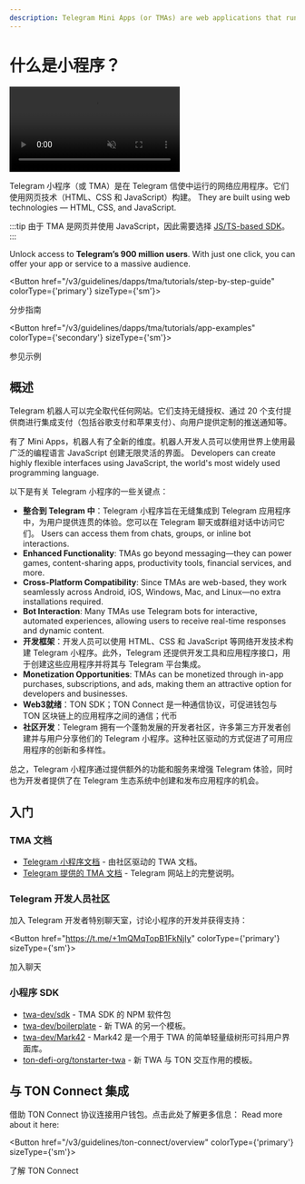 ```yaml
---
description: Telegram Mini Apps (or TMAs) are web applications that run inside the Telegram messenger. They are built using web technologies — HTML, CSS, and JavaScript.
---
```



# 什么是小程序？

<div style={{width: '100%', textAlign:'center', margin: '10pt auto'}}>
  <video style={{width: '100%',maxWidth: '600px', borderRadius: '10pt'}} muted={true} autoPlay={true} loop={true}>
    <source src="/files/twa.mp4" type="video/mp4" />

```
Your browser does not support the video tag.
```

</video>
</div>

Telegram 小程序（或 TMA）是在 Telegram 信使中运行的网络应用程序。它们使用网页技术（HTML、CSS 和 JavaScript）构建。 They are built using web technologies — HTML, CSS, and JavaScript.

:::tip
由于 TMA 是网页并使用 JavaScript，因此需要选择 [JS/TS-based SDK](/v3/guidelines/dapps/apis-sdks/sdk#typescript--javascript)。
:::

Unlock access to **Telegram’s 900 million users**. With just one click, you can offer your app or service to a massive audience.

<Button href="/v3/guidelines/dapps/tma/tutorials/step-by-step-guide" colorType={'primary'} sizeType={'sm'}>

分步指南

</Button>

<Button href="/v3/guidelines/dapps/tma/tutorials/app-examples" colorType={'secondary'} sizeType={'sm'}>

参见示例

</Button>

## 概述

Telegram 机器人可以完全取代任何网站。它们支持无缝授权、通过 20 个支付提供商进行集成支付（包括谷歌支付和苹果支付）、向用户提供定制的推送通知等。

有了 Mini Apps，机器人有了全新的维度。机器人开发人员可以使用世界上使用最广泛的编程语言 JavaScript 创建无限灵活的界面。 Developers can create highly flexible interfaces using JavaScript, the world's most widely used programming language.

以下是有关 Telegram 小程序的一些关键点：

- **整合到 Telegram 中**：Telegram 小程序旨在无缝集成到 Telegram 应用程序中，为用户提供连贯的体验。您可以在 Telegram 聊天或群组对话中访问它们。 Users can access them from chats, groups, or inline bot interactions.
- **Enhanced Functionality**: TMAs go beyond messaging—they can power games, content-sharing apps, productivity tools, financial services, and more.
- **Cross-Platform Compatibility**: Since TMAs are web-based, they work seamlessly across Android, iOS, Windows, Mac, and Linux—no extra installations required.
- **Bot Interaction**: Many TMAs use Telegram bots for interactive, automated experiences, allowing users to receive real-time responses and dynamic content.
- **开发框架**：开发人员可以使用 HTML、CSS 和 JavaScript 等网络开发技术构建 Telegram 小程序。此外，Telegram 还提供开发工具和应用程序接口，用于创建这些应用程序并将其与 Telegram 平台集成。
- **Monetization Opportunities**: TMAs can be monetized through in-app purchases, subscriptions, and ads, making them an attractive option for developers and businesses.
- **Web3就绪**：TON SDK；TON Connect 是一种通信协议，可促进钱包与 TON 区块链上的应用程序之间的通信；代币
- **社区开发**：Telegram 拥有一个蓬勃发展的开发者社区，许多第三方开发者创建并与用户分享他们的 Telegram 小程序。这种社区驱动的方式促进了可用应用程序的创新和多样性。

总之，Telegram 小程序通过提供额外的功能和服务来增强 Telegram 体验，同时也为开发者提供了在 Telegram 生态系统中创建和发布应用程序的机会。

## 入门

### TMA 文档

- [Telegram 小程序文档](https://docs.telegram-mini-apps.com) - 由社区驱动的 TWA 文档。
- [Telegram 提供的 TMA 文档](https://core.telegram.org/bots/webapps) - Telegram 网站上的完整说明。

### Telegram 开发人员社区

加入 Telegram 开发者特别聊天室，讨论小程序的开发并获得支持：

<Button href="https://t.me/+1mQMqTopB1FkNjIy" colorType={'primary'} sizeType={'sm'}>

加入聊天

</Button>

### 小程序 SDK

- [twa-dev/sdk](https://github.com/twa-dev/sdk) - TMA SDK 的 NPM 软件包
- [twa-dev/boilerplate](https://github.com/twa-dev/Boilerplate) - 新 TWA 的另一个模板。
- [twa-dev/Mark42](https://github.com/twa-dev/Mark42) - Mark42 是一个用于 TWA 的简单轻量级树形可抖用户界面库。
- [ton-defi-org/tonstarter-twa](https://github.com/ton-defi-org/tonstarter-twa) - 新 TWA 与 TON 交互作用的模板。

## 与 TON Connect 集成

借助 TON Connect 协议连接用户钱包。点击此处了解更多信息： Read more about it here:

<Button href="/v3/guidelines/ton-connect/overview" colorType={'primary'} sizeType={'sm'}>

了解 TON Connect

</Button>

<Feedback />
